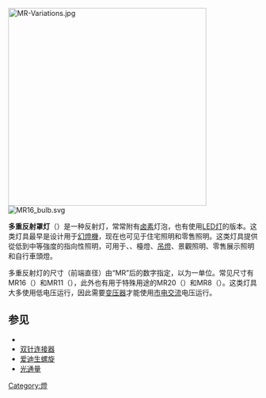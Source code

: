 {{expand English}}
[[Image:MR-Variations.jpg|400px]][[File:MR16_bulb.svg|thumb]]

'''多重反射罩灯'''（{{lang-en|Multifaceted Reflector; '''MR'''}}）是一种反射灯，常常附有[[卤素灯|卤素]]灯泡，也有使用[[LED灯|LED灯]]的版本。这类灯具最早是设计用于[[幻燈機|幻燈機]]，现在也可见于住宅照明和零售照明。这类灯具提供從低到中等強度的指向性照明，可用于{{tsl|en|track lighting|追踪照明}}、{{tsl|en|Recessed light|凹天花板燈}}、檯燈、[[吊燈|吊燈]]、景觀照明、零售展示照明和自行車頭燈。

多重反射灯的尺寸（前端直径）由“MR”后的数字指定，以{{convert|1/8|in}}为一单位。常见尺寸有MR16（{{convert|16/8|in|mm|disp=comma}}）和MR11（{{convert|11/8|in|mm|disp=comma}}），此外也有用于特殊用途的MR20（{{convert|20/8|in|mm|disp=comma}}）和MR8（{{convert|8/8|in|mm|disp=comma}}）。这类灯具大多使用低电压运行，因此需要[[变压器|变压器]]才能使用[[市电|市电]][[交流电|交流]]电压运行。

==参见==
* {{tsl|en|Bayonet mount|灯泡卡口}}
* [[双针连接器|双针连接器]]
* [[爱迪生螺旋|爱迪生螺旋]]
* [[光通量|光通量]]

{{ArtificialLightSources}}
[[Category:燈|Category:燈]]